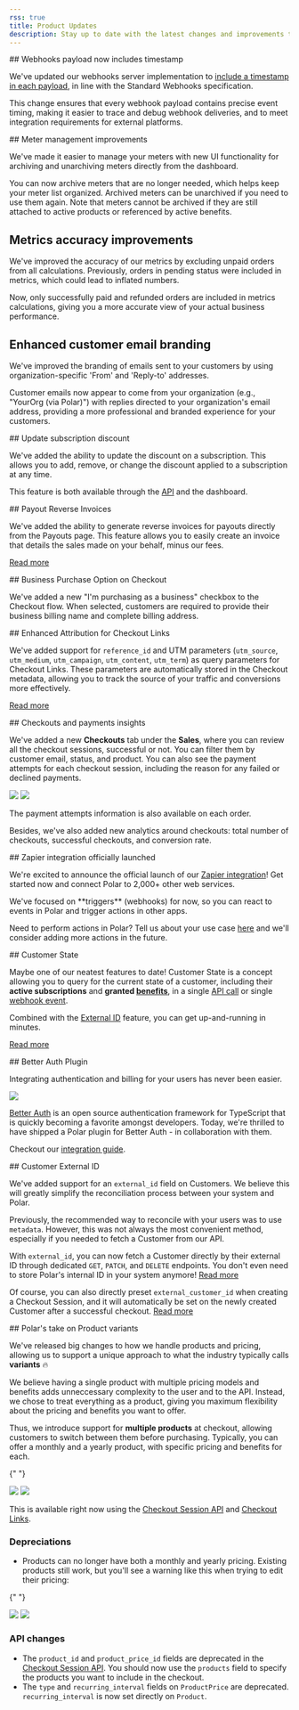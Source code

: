 ```yaml
---
rss: true
title: Product Updates
description: Stay up to date with the latest changes and improvements to Polar.
---
```


<Update label="2025-09-12">
  ## Webhooks payload now includes timestamp

We've updated our webhooks server implementation to [include a timestamp in each payload](https://github.com/polarsource/polar/pull/6770), in line with the Standard Webhooks specification.

This change ensures that every webhook payload contains precise event timing, making it easier to trace and debug webhook deliveries, and to meet integration requirements for external platforms.

</Update>

<Update label="2025-09-05">
  ## Meter management improvements

We've made it easier to manage your meters with new UI functionality for archiving and unarchiving meters directly from the dashboard.

You can now archive meters that are no longer needed, which helps keep your meter list organized. Archived meters can be unarchived if you need to use them again. Note that meters cannot be archived if they are still attached to active products or referenced by active benefits.

  ## Metrics accuracy improvements

We've improved the accuracy of our metrics by excluding unpaid orders from all calculations. Previously, orders in pending status were included in metrics, which could lead to inflated numbers.

Now, only successfully paid and refunded orders are included in metrics calculations, giving you a more accurate view of your actual business performance.

  ## Enhanced customer email branding

We've improved the branding of emails sent to your customers by using organization-specific 'From' and 'Reply-to' addresses.

Customer emails now appear to come from your organization (e.g., "YourOrg (via Polar)") with replies directed to your organization's email address, providing a more professional and branded experience for your customers.

</Update>

<Update label="2025-06-12">
  ## Update subscription discount

We've added the ability to update the discount on a subscription. This allows you to add, remove, or change the discount applied to a subscription at any time.

This feature is both available through the [API](/api-reference/subscriptions/update) and the dashboard.

</Update>

<Update label="2025-06-05">
  ## Payout Reverse Invoices

We've added the ability to generate reverse invoices for payouts directly from the Payouts page. This feature allows you to easily create an invoice that details the sales made on your behalf, minus our fees.

[Read more](/features/finance/payouts#reverse-invoices)

</Update>

<Update label="2025-05-22">
  ## Business Purchase Option on Checkout

We've added a new "I'm purchasing as a business" checkbox to the Checkout flow. When selected, customers are required to provide their business billing name and complete billing address.

</Update>

<Update label="2025-05-19">
  ## Enhanced Attribution for Checkout Links

We've added support for `reference_id` and UTM parameters (`utm_source`, `utm_medium`, `utm_campaign`, `utm_content`, `utm_term`) as query parameters for Checkout Links. These parameters are automatically stored in the Checkout metadata, allowing you to track the source of your traffic and conversions more effectively.

[Read more](/features/checkout/links#store-attribution-and-reference-metadata)

</Update>

<Update label="2025-05-15">
  ## Checkouts and payments insights

We've added a new **Checkouts** tab under the **Sales**, where you can review all the checkout sessions, successful or not. You can filter them by customer email, status, and product. You can also see the payment attempts for each checkout session, including the reason for any failed or declined payments.

<img
  className="block dark:hidden"
  src="/assets/features/orders/checkout.light.png"
/>
<img
  className="hidden dark:block"
  src="/assets/features/orders/checkout.dark.png"
/>

The payment attempts information is also available on each order.

Besides, we've also added new analytics around checkouts: total number of checkouts, successful checkouts, and conversion rate.

</Update>

<Update label="2025-03-11">
  ## Zapier integration officially launched

We're excited to announce the official launch of our [Zapier integration](https://zapier.com/apps/polar/integrations)! Get started now and connect Polar to 2,000+ other web services.

<Note>
  We've focused on **triggers** (webhooks) for now, so you can react to events in Polar and trigger actions in other apps.

Need to perform actions in Polar? Tell us about your use case [here](https://github.com/orgs/polarsource/discussions/new?category=integrations&labels=integrations%2Fzapier) and we'll consider adding more actions in the future.

</Note>

</Update>

<Update label="2025-03-05">
  ## Customer State

Maybe one of our neatest features to date! Customer State is a concept allowing you to query for the current state of a customer, including their **active subscriptions** and **granted [benefits](/features/benefits/introduction)**, in a single [API call](/api-reference/customers/state-external) or single [webhook event](/api-reference/webhooks/customer.state_changed).

Combined with the [External ID](/features/customer-management#external-id) feature, you can get up-and-running in minutes.

[Read more](/integrate/customer-state)

</Update>

<Update label="2025-03-04">
  ## Better Auth Plugin

Integrating authentication and billing for your users has never been easier.

<img src="/assets/changelog/2025-03-04/better_auth.jpeg" />

[Better Auth](https://www.better-auth.com/) is an open source authentication framework for
TypeScript that is quickly becoming a favorite amongst developers. Today, we're
thrilled to have shipped a Polar plugin for Better Auth - in collaboration with them.

Checkout our [integration guide](/integrate/sdk/adapters/better-auth).

</Update>

<Update label="2025-02-27">
  ## Customer External ID

We've added support for an `external_id` field on Customers. We believe this will greatly simplify the reconciliation process between your system and Polar.

Previously, the recommended way to reconcile with your users was to use `metadata`. However, this was not always the most convenient method, especially if you needed to fetch a Customer from our API.

With `external_id`, you can now fetch a Customer directly by their external ID through dedicated `GET`, `PATCH`, and `DELETE` endpoints. You don't even need to store Polar's internal ID in your system anymore! [Read more](/features/customer-management#external-id)

Of course, you can also directly preset `external_customer_id` when creating a Checkout Session, and it will automatically be set on the newly created Customer after a successful checkout. [Read more](/features/checkout/session#external-customer-id)

</Update>

<Update label="2025-02-19">
  ## Polar's take on Product variants

We've released big changes to how we handle products and pricing, allowing us to support a unique approach to what the industry typically calls **variants** 🔥

We believe having a single product with multiple pricing models and benefits adds unneccessary complexity to the user and to the API. Instead, we chose to treat everything as a product, giving you maximum flexibility about the pricing and benefits you want to offer.

Thus, we introduce support for **multiple products** at checkout, allowing customers to switch between them before purchasing. Typically, you can offer a monthly and a yearly product, with specific pricing and benefits for each.

{" "}

<img
  className="block dark:hidden"
  src="/assets/features/checkout/session/checkout_multiple_products.light.png"
/>
<img
  className="hidden dark:block"
  src="/assets/features/checkout/session/checkout_multiple_products.dark.png"
/>

This is available right now using the [Checkout Session API](/features/checkout/session) and [Checkout Links](/features/checkout/links).

### Depreciations

- Products can no longer have both a monthly and yearly pricing. Existing products still work, but you'll see a warning like this when trying to edit their pricing:

{" "}

<Frame>
  <img
    className="block dark:hidden h-[200px]"
    src="/assets/changelog/2025-02-19/deprecated_pricing.light.png"
  />
  <img
    className="hidden dark:block h-[200px]"
    src="/assets/changelog/2025-02-19/deprecated_pricing.dark.png"
  />
</Frame>

### API changes

- The `product_id` and `product_price_id` fields are deprecated in the [Checkout Session API](/api-reference/checkouts/create-session). You should now use the `products` field to specify the products you want to include in the checkout.
- The `type` and `recurring_interval` fields on `ProductPrice` are deprecated. `recurring_interval` is now set directly on `Product`.

</Update>
